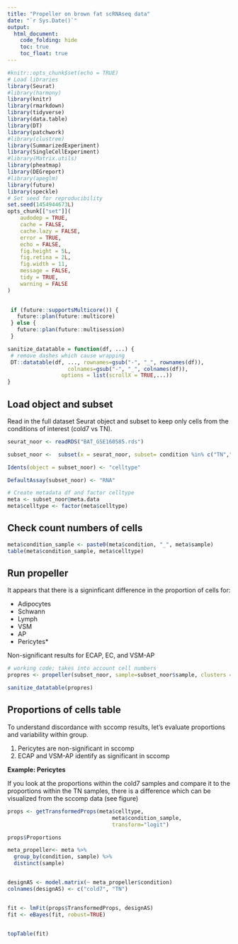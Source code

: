 ```yaml
---
title: "Propeller on brown fat scRNAseq data"
date: "`r Sys.Date()`"
output:
  html_document:
    code_folding: hide
    toc: true
    toc_float: true
---
```




```r
#knitr::opts_chunk$set(echo = TRUE)
# Load libraries
library(Seurat)
#library(harmony)
library(knitr)
library(rmarkdown)
library(tidyverse)
library(data.table)
library(DT)
library(patchwork)
#library(clustree)
library(SummarizedExperiment)
library(SingleCellExperiment)
#library(Matrix.utils)
library(pheatmap)
library(DEGreport)
#library(apeglm)
library(future)
library(speckle)
# Set seed for reproducibility
set.seed(1454944673L)
opts_chunk[["set"]](
    audodep = TRUE,
    cache = FALSE,
    cache.lazy = FALSE,
    error = TRUE,
    echo = FALSE,
    fig.height = 5L,
    fig.retina = 2L,
    fig.width = 11,
    message = FALSE,
    tidy = TRUE,
    warning = FALSE
)

 
 if (future::supportsMulticore()) {
   future::plan(future::multicore)
 } else {
   future::plan(future::multisession)
 }
```

```r
sanitize_datatable = function(df, ...) {
 # remove dashes which cause wrapping
 DT::datatable(df, ..., rownames=gsub("-", "_", rownames(df)),
                   colnames=gsub("-", "_", colnames(df)),
                 options = list(scrollX = TRUE,...))
}
```


## Load object and subset
Read in the full dataset Seurat object and subset to keep only cells from the conditions of interest (cold7 vs TN).

```r
seurat_noor <- readRDS("BAT_GSE160585.rds")

subset_noor <-  subset(x = seurat_noor, subset= condition %in% c("TN","cold7"))

Idents(object = subset_noor) <- "celltype"

DefaultAssay(subset_noor) <- "RNA"

# Create metadata df and factor celltype
meta <- subset_noor@meta.data
meta$celltype <- factor(meta$celltype)

```

## Check count numbers of cells

```r
meta$condition_sample <- paste0(meta$condition, "_", meta$sample)
table(meta$condition_sample, meta$celltype)
```


## Run propeller
It appears that there is a signinficant difference in the proportion of cells for:

* Adipocytes
* Schwann
* Lymph
* VSM
* AP
* Pericytes*

Non-significant results for ECAP, EC, and VSM-AP


```r

# working code; takes into account cell numbers
propres <- propeller(subset_noor, sample=subset_noor$sample, clusters = subset_noor$celltype, group = subset_noor$condition)

sanitize_datatable(propres)

```

## Proportions of cells table
To understand discordance with sccomp results, let's evaluate proportions and variability within group. 

1. Pericytes are non-significant in sccomp
2. ECAP and VSM-AP identify as significant in sccomp

**Example: Pericytes**

If you look at the proportions within the cold7 samples and compare it to the proportions within the TN samples, there is a difference which can be visualized from the sccomp data (see figure)


```r


props <- getTransformedProps(meta$celltype, 
                                 meta$condition_sample, 
                                 transform="logit")

props$Proportions
```



```r

meta_propeller<- meta %>% 
  group_by(condition, sample) %>%
  distinct(sample)


designAS <- model.matrix(~ meta_propeller$condition) 
colnames(designAS) <- c("cold7", "TN")


fit <- lmFit(props$TransformedProps, designAS)
fit <- eBayes(fit, robust=TRUE)


topTable(fit)




```
